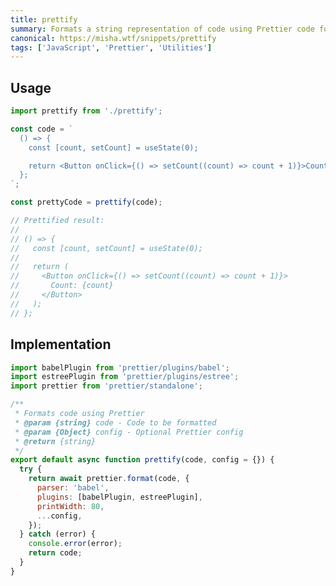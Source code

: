 ```yaml
---
title: prettify
summary: Formats a string representation of code using Prettier code formatter, for use in the browser.
canonical: https://misha.wtf/snippets/prettify
tags: ['JavaScript', 'Prettier', 'Utilities']
---
```


## Usage

```js
import prettify from './prettify';

const code = `
  () => {
    const [count, setCount] = useState(0);

    return <Button onClick={() => setCount((count) => count + 1)}>Count: {count}</Button>
  };
`;

const prettyCode = prettify(code);

// Prettified result:
//
// () => {
//   const [count, setCount] = useState(0);
//
//   return (
//     <Button onClick={() => setCount((count) => count + 1)}>
//       Count: {count}
//     </Button>
//   );
// };
```

## Implementation

```js
import babelPlugin from 'prettier/plugins/babel';
import estreePlugin from 'prettier/plugins/estree';
import prettier from 'prettier/standalone';

/**
 * Formats code using Prettier
 * @param {string} code - Code to be formatted
 * @param {Object} config - Optional Prettier config
 * @return {string}
 */
export default async function prettify(code, config = {}) {
  try {
    return await prettier.format(code, {
      parser: 'babel',
      plugins: [babelPlugin, estreePlugin],
      printWidth: 80,
      ...config,
    });
  } catch (error) {
    console.error(error);
    return code;
  }
}
```
